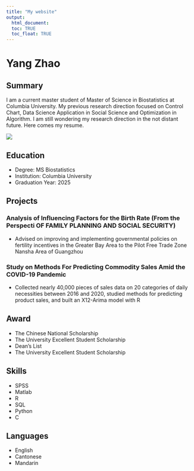 ```yaml
---
title: "My website"
output: 
  html_document:
  toc: TRUE
  toc_float: TRUE
---
```


# Yang Zhao


## Summary

I am a current master student of Master of Science in Biostatistics at Columbia University. My previous research direction focused on Control Chart, Data Science Application in Social Science and Optimization in Algorithm. I am still wondering my research direction in the not distant future. Here comes my resume.

![](images/spongebob.jpg)

## Education

- Degree: MS Biostatistics
- Institution: Columbia University
- Graduation Year: 2025


## Projects

### Analysis of Influencing Factors for the Birth Rate (From the Perspecti OF FAMILY PLANNING AND SOCIAL SECURITY)

-	Advised on improving and implementing governmental policies on fertility incentives in the Greater Bay Area to the Pilot Free Trade Zone Nansha Area of Guangzhou

### Study on Methods For Predicting Commodity Sales Amid the COVID-19 Pandemic 

-	Collected nearly 40,000 pieces of sales data on 20 categories of daily necessities between 2016 and 2020, studied methods for predicting product sales, and built an X12-Arima model with R 

## Award

- The Chinese National Scholarship
-	The University Excellent Student Scholarship
- Dean's List
-	The University Excellent Student Scholarship

## Skills

- SPSS
- Matlab
- R
- SQL
- Python
- C

## Languages

- English
- Cantonese
- Mandarin